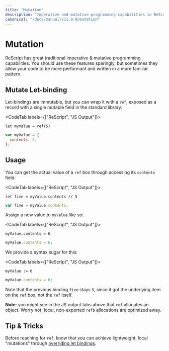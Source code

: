 ```yaml
---
title: "Mutation"
description: "Imperative and mutative programming capabilities in ReScript"
canonical: "/docs/manual/v11.0.0/mutation"
---
```


# Mutation

ReScript has great traditional imperative & mutative programming capabilities. You should use these features sparingly, but sometimes they allow your code to be more performant and written in a more familiar pattern.

## Mutate Let-binding

Let-bindings are immutable, but you can wrap it with a `ref`, exposed as a record with a single mutable field in the standard library:

<CodeTab labels={["ReScript", "JS Output"]}>

```res prelude
let myValue = ref(5)
```

```js
var myValue = {
  contents: 5,
};
```

</CodeTab>

## Usage

You can get the actual value of a `ref` box through accessing its `contents` field:

<CodeTab labels={["ReScript", "JS Output"]}>

```res example
let five = myValue.contents // 5
```

```js
var five = myValue.contents;
```

</CodeTab>

Assign a new value to `myValue` like so:

<CodeTab labels={["ReScript", "JS Output"]}>

```res example
myValue.contents = 6
```

```js
myValue.contents = 6;
```

</CodeTab>

We provide a syntax sugar for this:

<CodeTab labels={["ReScript", "JS Output"]}>

```res example
myValue := 6
```

```js
myValue.contents = 6;
```

</CodeTab>

Note that the previous binding `five` stays `5`, since it got the underlying item on the `ref` box, not the `ref` itself.

**Note**: you might see in the JS output tabs above that `ref` allocates an object. Worry not; local, non-exported `ref`s allocations are optimized away.

## Tip & Tricks

Before reaching for `ref`, know that you can achieve lightweight, local "mutations" through [overriding let bindings](let-binding.md#binding-shadowing).
